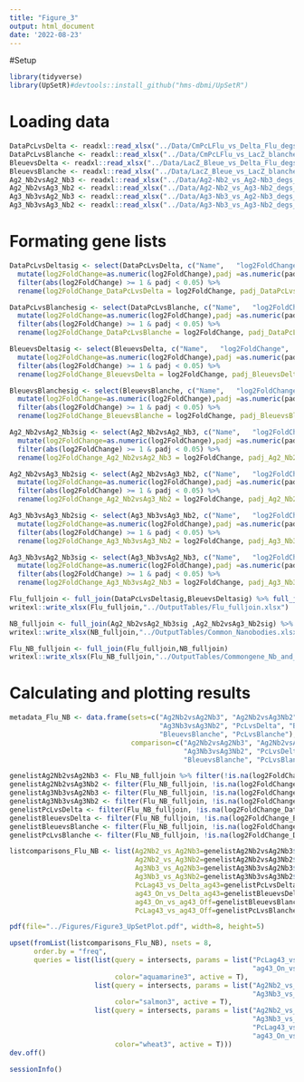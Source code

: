 ```yaml
---
title: "Figure_3"
output: html_document
date: '2022-08-23'
---
```

#Setup
```r
library(tidyverse)
library(UpSetR)#devtools::install_github("hms-dbmi/UpSetR")
```

# Loading data
```r
DataPcLvsDelta <- readxl::read_xlsx("../Data/CmPcLFlu_vs_Delta_Flu_degs_DESeq2_cog.xlsx")
DataPcLvsBlanche <- readxl::read_xlsx("../Data/CmPcLFlu_vs_LacZ_blanche_degs_DESeq2_cog.xlsx")
BleuevsDelta <- readxl::read_xlsx("../Data/LacZ_Bleue_vs_Delta_Flu_degs_DESeq2_cog.xlsx")
BleuevsBlanche <- readxl::read_xlsx("../Data/LacZ_Bleue_vs_LacZ_blanche_degs_DESeq2_cog.xlsx")
Ag2_Nb2vsAg2_Nb3 <- readxl::read_xlsx("../Data/Ag2-Nb2_vs_Ag2-Nb3_degs_DESeq2_cog.xlsx")
Ag2_Nb2vsAg3_Nb2 <- readxl::read_xlsx("../Data/Ag2-Nb2_vs_Ag3-Nb2_degs_DESeq2_cog.xlsx")
Ag3_Nb3vsAg2_Nb3 <- readxl::read_xlsx("../Data/Ag3-Nb3_vs_Ag2-Nb3_degs_DESeq2_cog.xlsx")
Ag3_Nb3vsAg3_Nb2 <- readxl::read_xlsx("../Data/Ag3-Nb3_vs_Ag3-Nb2_degs_DESeq2_cog.xlsx")
```


# Formating gene lists
```r
DataPcLvsDeltasig <- select(DataPcLvsDelta, c("Name",	"log2FoldChange",	"padj",	"cog_cogid",	"cog_name",	"cog_pathways",	"cog_category", "cog_description","locus_tag"))%>%
  mutate(log2FoldChange=as.numeric(log2FoldChange),padj =as.numeric(padj)) %>% 
  filter(abs(log2FoldChange) >= 1 & padj < 0.05) %>% 
  rename(log2FoldChange_DataPcLvsDelta = log2FoldChange, padj_DataPcLvsDelta = padj)

DataPcLvsBlanchesig <- select(DataPcLvsBlanche, c("Name",	"log2FoldChange",	"padj",	"cog_cogid",	"cog_name",	"cog_pathways",	"cog_category", "cog_description","locus_tag"))%>%
  mutate(log2FoldChange=as.numeric(log2FoldChange),padj =as.numeric(padj)) %>% 
  filter(abs(log2FoldChange) >= 1 & padj < 0.05) %>% 
  rename(log2FoldChange_DataPcLvsBlanche = log2FoldChange, padj_DataPcLvsBlanchesig = padj)

BleuevsDeltasig <- select(BleuevsDelta, c("Name",	"log2FoldChange",	"padj",	"cog_cogid",	"cog_name",	"cog_pathways",	"cog_category", "cog_description","locus_tag"))%>%
  mutate(log2FoldChange=as.numeric(log2FoldChange),padj =as.numeric(padj)) %>% 
  filter(abs(log2FoldChange) >= 1 & padj < 0.05) %>% 
  rename(log2FoldChange_BleuevsDelta = log2FoldChange, padj_BleuevsDelta = padj)

BleuevsBlanchesig <- select(BleuevsBlanche, c("Name",	"log2FoldChange",	"padj",	"cog_cogid",	"cog_name",	"cog_pathways",	"cog_category", "cog_description","locus_tag"))%>%
  mutate(log2FoldChange=as.numeric(log2FoldChange),padj =as.numeric(padj)) %>% 
  filter(abs(log2FoldChange) >= 1 & padj < 0.05) %>%
  rename(log2FoldChange_BleuevsBlanche = log2FoldChange, padj_BleuevsBlanche = padj)

Ag2_Nb2vsAg2_Nb3sig <- select(Ag2_Nb2vsAg2_Nb3, c("Name",	"log2FoldChange",	"padj",	"cog_cogid",	"cog_name",	"cog_pathways",	"cog_category", "cog_description","locus_tag"))%>%
  mutate(log2FoldChange=as.numeric(log2FoldChange),padj =as.numeric(padj)) %>% 
  filter(abs(log2FoldChange) >= 1 & padj < 0.05) %>% 
  rename(log2FoldChange_Ag2_Nb2vsAg2_Nb3 = log2FoldChange, padj_Ag2_Nb2vsAg2_Nb3 = padj)

Ag2_Nb2vsAg3_Nb2sig <- select(Ag2_Nb2vsAg3_Nb2, c("Name",	"log2FoldChange",	"padj",	"cog_cogid",	"cog_name",	"cog_pathways",	"cog_category", "cog_description","locus_tag"))%>%
  mutate(log2FoldChange=as.numeric(log2FoldChange),padj =as.numeric(padj)) %>% 
  filter(abs(log2FoldChange) >= 1 & padj < 0.05) %>% 
  rename(log2FoldChange_Ag2_Nb2vsAg3_Nb2 = log2FoldChange, padj_Ag2_Nb2vsAg3_Nb2 = padj)

Ag3_Nb3vsAg3_Nb2sig <- select(Ag3_Nb3vsAg3_Nb2, c("Name",	"log2FoldChange",	"padj",	"cog_cogid",	"cog_name",	"cog_pathways",	"cog_category", "cog_description","locus_tag"))%>%
  mutate(log2FoldChange=as.numeric(log2FoldChange),padj =as.numeric(padj)) %>% 
  filter(abs(log2FoldChange) >= 1 & padj < 0.05) %>% 
  rename(log2FoldChange_Ag3_Nb3vsAg3_Nb2 = log2FoldChange, padj_Ag3_Nb3vsAg3_Nb2 = padj)

Ag3_Nb3vsAg2_Nb3sig <- select(Ag3_Nb3vsAg2_Nb3, c("Name",	"log2FoldChange",	"padj",	"cog_cogid",	"cog_name",	"cog_pathways",	"cog_category", "cog_description","locus_tag"))%>%
  mutate(log2FoldChange=as.numeric(log2FoldChange),padj =as.numeric(padj)) %>% 
  filter(abs(log2FoldChange) >= 1 & padj < 0.05) %>%
  rename(log2FoldChange_Ag3_Nb3vsAg2_Nb3 = log2FoldChange, padj_Ag3_Nb3vsAg2_Nb3 = padj)
```

```r
Flu_fulljoin <- full_join(DataPcLvsDeltasig,BleuevsDeltasig) %>% full_join(BleuevsBlanchesig) %>% full_join(DataPcLvsBlanchesig)
writexl::write_xlsx(Flu_fulljoin,"../OutputTables/Flu_fulljoin.xlsx")

NB_fulljoin <- full_join(Ag2_Nb2vsAg2_Nb3sig ,Ag2_Nb2vsAg3_Nb2sig) %>% full_join(Ag3_Nb3vsAg3_Nb2sig) %>% full_join(Ag3_Nb3vsAg2_Nb3sig)
writexl::write_xlsx(NB_fulljoin,"../OutputTables/Common_Nanobodies.xlsx")

Flu_NB_fulljoin <- full_join(Flu_fulljoin,NB_fulljoin)
writexl::write_xlsx(Flu_NB_fulljoin,"../OutputTables/Commongene_Nb_and_Flu.xlsx")

```

# Calculating and plotting results
```r
metadata_Flu_NB <- data.frame(sets=c("Ag2Nb2vsAg2Nb3", "Ag2Nb2vsAg3Nb2", "Ag3Nb3vsAg2Nb3",
                                     "Ag3Nb3vsAg3Nb2", "PcLvsDelta", "BleuevsDelta",
                                     "BleuevsBlanche", "PcLvsBlanche"),
                              comparison=c("Ag2Nb2vsAg2Nb3", "Ag2Nb2vsAg3Nb2", "Ag3Nb3vsAg2Nb3",
                                           "Ag3Nb3vsAg3Nb2", "PcLvsDelta", "BleuevsDelta",
                                           "BleuevsBlanche", "PcLvsBlanche"))

genelistAg2Nb2vsAg2Nb3 <- Flu_NB_fulljoin %>% filter(!is.na(log2FoldChange_Ag2_Nb2vsAg2_Nb3))
genelistAg2Nb2vsAg3Nb2 <- filter(Flu_NB_fulljoin, !is.na(log2FoldChange_Ag2_Nb2vsAg3_Nb2))
genelistAg3Nb3vsAg2Nb3 <- filter(Flu_NB_fulljoin, !is.na(log2FoldChange_Ag3_Nb3vsAg2_Nb3))
genelistAg3Nb3vsAg3Nb2 <- filter(Flu_NB_fulljoin, !is.na(log2FoldChange_Ag3_Nb3vsAg3_Nb2))
genelistPcLvsDelta <- filter(Flu_NB_fulljoin, !is.na(log2FoldChange_DataPcLvsDelta))
genelistBleuevsDelta <- filter(Flu_NB_fulljoin, !is.na(log2FoldChange_BleuevsDelta))
genelistBleuevsBlanche <- filter(Flu_NB_fulljoin, !is.na(log2FoldChange_BleuevsBlanche))
genelistPcLvsBlanche <- filter(Flu_NB_fulljoin, !is.na(log2FoldChange_DataPcLvsBlanche))

listcomparisons_Flu_NB <- list(Ag2Nb2_vs_Ag2Nb3=genelistAg2Nb2vsAg2Nb3$Name,
                               Ag2Nb2_vs_Ag3Nb2=genelistAg2Nb2vsAg3Nb2$Name,
                               Ag3Nb3_vs_Ag2Nb3=genelistAg3Nb3vsAg2Nb3$Name,
                               Ag3Nb3_vs_Ag3Nb2=genelistAg3Nb3vsAg3Nb2$Name,
                               PcLag43_vs_Delta_ag43=genelistPcLvsDelta$Name,
                               ag43_On_vs_Delta_ag43=genelistBleuevsDelta$Name,
                               ag43_On_vs_ag43_Off=genelistBleuevsBlanche$Name,
                               PcLag43_vs_ag43_Off=genelistPcLvsBlanche$Name)

pdf(file="../Figures/Figure3_UpSetPlot.pdf", width=8, height=5)

upset(fromList(listcomparisons_Flu_NB), nsets = 8, 
      order.by = "freq",
      queries = list(list(query = intersects, params = list("PcLag43_vs_Delta_ag43","ag43_On_vs_Delta_ag43",
                                                            "ag43_On_vs_ag43_Off","PcLag43_vs_ag43_Off"), 
                          color="aquamarine3", active = T),
                     list(query = intersects, params = list("Ag2Nb2_vs_Ag2Nb3","Ag2Nb2_vs_Ag3Nb2",
                                                            "Ag3Nb3_vs_Ag2Nb3","Ag3Nb3_vs_Ag3Nb2"),
                          color="salmon3", active = T),
                     list(query = intersects, params = list("Ag2Nb2_vs_Ag2Nb3","Ag2Nb2_vs_Ag3Nb2",
                                                            "Ag3Nb3_vs_Ag2Nb3","Ag3Nb3_vs_Ag3Nb2",
                                                            "PcLag43_vs_Delta_ag43","ag43_On_vs_Delta_ag43",
                                                            "ag43_On_vs_ag43_Off","PcLag43_vs_ag43_Off"),
                          color="wheat3", active = T)))
dev.off()

```

```r
sessionInfo()
```


